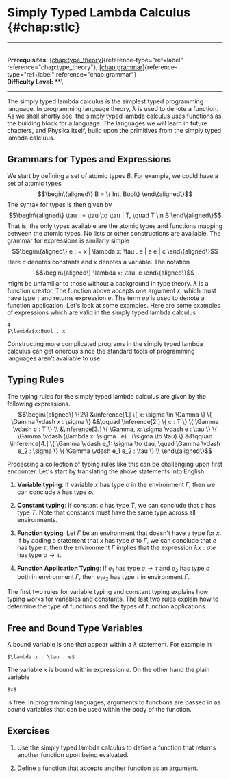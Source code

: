 # Simply Typed Lambda Calculus \{#chap:stlc\}

------------------------------------------------------------------------

\
**Prerequisites:**
[\[chap:type_theory\]](#chap:type_theory)\{reference-type="ref+label"
reference="chap:type_theory"\},
[\[chap:grammar\]](#chap:grammar)\{reference-type="ref+label"
reference="chap:grammar"\}\
**Difficulty Level:** \*\*\

------------------------------------------------------------------------

The simply typed lambda calculus is the simplest typed programming
language. In programming language theory, $\lambda$ is used to denote a
function. As we shall shortly see, the simply typed lambda calculus uses
functions as the building block for a language. The languages we will
learn in future chapters, and Physika itself, build upon the primitives
from the simply typed lambda calcluus.

## Grammars for Types and Expressions

We start by defining a set of atomic types $B$. For example, we could
have a set of atomic types $$\begin\{aligned\}
B = \{ Int, Bool\}
\end\{aligned\}$$ The syntax for types is then given by $$\begin\{aligned\}
\tau ::= \tau \to \tau | T, \quad T \in B
\end\{aligned\}$$ That is, the only types available are the atomic types
and functions mapping between the atomic types. No lists or other
constructions are available. The grammar for expressions is similarly
simple $$\begin\{aligned\}
e ::= x | \lambda x: \tau . e | e e | c
\end\{aligned\}$$ Here $c$ denotes constants and $x$ denotes a variable.
The notation $$\begin\{aligned\}
\lambda x: \tau. e
\end\{aligned\}$$ might be unfamiliar to those without a background in
type theory. $\lambda$ is a function creator. The function above accepts
one argument $x$, which must have type $\tau$ and returns expression
$e$. The term $e e$ is used to denote a function application. Let's look
at some examples. Here are some examples of expressions which are valid
in the simply typed lambda calculus

    4
    $\lambda$x:Bool . x

Constructing more complicated programs in the simply typed lambda
calculus can get onerous since the standard tools of programming
languages aren't available to use.

## Typing Rules

The typing rules for the simply typed lambda calculus are given by the
following expressions. $$\begin\{aligned\}
\{2\}
    &\inference[1.]
    \{
     x: \sigma \in \Gamma
    \}
    \{
    \Gamma \vdash x : \sigma
    \} &&\qquad
    \inference[2.]
    \{
     c : T
    \}
    \{
     \Gamma \vdash c : T 
    \} \\
    &\inference[3.]
    \{
     \Gamma, x: \sigma \vdash e : \tau
    \}
    \{
     \Gamma \vdash (\lambda x: \sigma . e) : (\sigma \to \tau)
    \}
    &&\qquad 
    \inference[4.]
    \{ 
     \Gamma \vdash e_1: \sigma \to \tau, \quad \Gamma \vdash e_2 : \sigma
    \}
    \{
     \Gamma \vdash e_1 e_2 : \tau
    \}
    \\
\end\{aligned\}$$

Processing a collection of typing rules like this can be challenging
upon first encounter. Let's start by translating the above statements
into English.

1.  **Variable typing**: If variable $x$ has type $\sigma$ in the
    environment $\Gamma$, then we can conclude $x$ has type $\sigma$.

2.  **Constant typing**: If constant $c$ has type $T$, we can conclude
    that $c$ has type $T$. Note that constants must have the same type
    across all environments.

3.  **Function typing**: Let $\Gamma$ be an environment that doesn't
    have a type for $x$. If by adding a statement that $x$ has type
    $\sigma$ to $\Gamma$, we can conclude that $e$ has type $\tau$, then
    the environment $\Gamma$ implies that the expression
    $\lambda x: \sigma . e$ has type $\sigma \to \tau$.

4.  **Function Application Typing**: If $e_1$ has type $\sigma \to \tau$
    and $e_2$ has type $\sigma$ both in environment $\Gamma$, then
    $e_1 e_2$ has type $\tau$ in environment $\Gamma$.

The first two rules for variable typing and constant typing explains how
typing works for variables and constants. The last two rules explain how
to determine the type of functions and the types of function
applications.

## Free and Bound Type Variables

A bound variable is one that appear within a $\lambda$ statement. For
example in

    $\lambda x : \tau . e$

The variable $x$ is bound within expression $e$. On the other hand the
plain variable

    $x$

is free. In programming languages, arguments to functions are passed in
as bound variables that can be used within the body of the function.

## Exercises

1.  Use the simply typed lambda calculus to define a function that
    returns another function upon being evaluated.

2.  Define a function that accepts another function as an argument.
